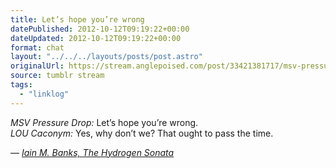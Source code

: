 ```yaml
---
title: Let’s hope you’re wrong
datePublished: 2012-10-12T09:19:22+00:00
dateUpdated: 2012-10-12T09:19:22+00:00
format: chat
layout: "../../../layouts/posts/post.astro"
originalUrl: https://stream.anglepoised.com/post/33421381717/msv-pressure-drop-lets-hope-youre-wrong-lou
source: tumblr stream
tags:
  - "linklog"
---
```


<i>MSV Pressure Drop:</i> Let’s hope you’re wrong.
<br />
<i>LOU Caconym:</i> Yes, why don’t we? That ought to pass the time.

— <cite>[Iain M. Banks, _The Hydrogen Sonata_](https://www.goodreads.com/book/show/13497991-the-hydrogen-sonata)</cite>
